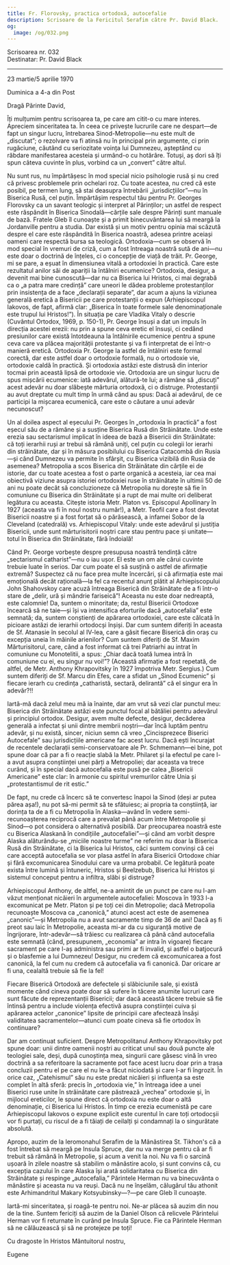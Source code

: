 ```yaml
---
title: Fr. Florovsky, practica ortodoxă, autocefalie
description: Scrisoare de la Fericitul Serafim către Pr. David Black.
og:
  image: /og/032.png
---
```


<div style={{textAlign:'right', fontFamily:'monospace'}}>Scrisoarea nr. 032</div>
<div style={{textAlign:'left', fontFamily:'monospace'}}>Destinatar: Pr. David Black</div>

---

23 martie/5 aprilie 1970

Duminica a 4-a din Post

Dragă Părinte David,

Îți mulțumim pentru scrisoarea ta, pe care am citit-o cu mare interes. Apreciem sinceritatea ta. În ceea ce privește lucrurile care ne despart—de fapt un singur lucru, întrebarea Sinod-Metropolie—nu este mult de „discutat”; o rezolvare va fi atinsă nu în principal prin argumente, ci prin rugăciune, căutând cu seriozitate voința lui Dumnezeu, așteptând cu răbdare manifestarea acesteia și urmând-o cu hotărâre. Totuși, aș dori să îți spun câteva cuvinte în plus, vorbind ca un „convert” către altul.

Nu sunt rus, nu împărtășesc în mod special nicio psihologie rusă și nu cred că privesc problemele prin ochelari roz. Cu toate acestea, nu cred că este posibil, pe termen lung, să stai deasupra întrebării „jurisdicțiilor”—nu în Biserica Rusă, cel puțin. Împărtășim respectul tău pentru Pr. Georges Florovsky ca un savant teologic și interpret al Părinților; un astfel de respect este răspândit în Biserica Sinodală—cărțile sale despre Părinți sunt manuale de bază. Fratele Gleb îl cunoaște și a primit binecuvântarea lui să meargă la Jordanville pentru a studia. Dar există și un motiv pentru opinia mai scăzută despre el care este răspândită în Biserica noastră, adesea printre aceiași oameni care respectă bursa sa teologică. Ortodoxia—cum se observă în mod special în vremuri de criză, cum a fost întreaga noastră sută de ani—nu este doar o doctrină de înțeles, ci o concepție de viață de trăit. Pr. George, mi se pare, a eșuat în dimensiunea vitală a ortodoxiei în practică. Care este rezultatul anilor săi de apariții la întâlniri ecumenice? Ortodoxia, desigur, a devenit mai bine cunoscută—dar nu ca Biserica lui Hristos, ci mai degrabă ca o „a patra mare credință” care uneori le dădea probleme protestanților prin insistența de a face „declarații separate”, dar acum a ajuns la viziunea generală eretică a Bisericii pe care protestanții o expun (Arhiepiscopul Iakovos, de fapt, afirmă clar: „Biserica în toate formele sale denominaționale este trupul lui Hristos!”). În situația pe care Vladika Vitaly o descrie (Cuvântul Ortodox, 1969, p. 150-1), Pr. George însuși a dat un impuls în direcția acestei erezii: nu prin a spune ceva eretic el însuși, ci cedând presiunilor care există întotdeauna la întâlnirile ecumenice pentru a spune ceva care va plăcea majorității protestante și va fi interpretat de ei într-o manieră eretică. Ortodoxia Pr. George la astfel de întâlniri este formal corectă, dar este astfel doar o ortodoxie formală, nu o ortodoxie vie, ortodoxie caldă în practică. Și ortodoxia astăzi este distrusă din interior tocmai prin această lipsă de ortodoxie vie. Ortodoxia are un singur lucru de spus mișcării ecumenice: iată adevărul, alătură-te lui; a rămâne să „discuți” acest adevăr nu doar slăbește mărturia ortodoxă, ci o distruge. Protestanții au avut dreptate cu mult timp în urmă când au spus: Dacă ai adevărul, de ce participi la mișcarea ecumenică, care este o căutare a unui adevăr necunoscut?

Un al doilea aspect al eșecului Pr. Georges în „ortodoxia în practică” a fost eșecul său de a rămâne și a susține Biserica Rusă din Străinătate. Unde este erezia sau sectarismul implicat în ideea de bază a Bisericii din Străinătate: că toți ierarhii ruși ar trebui să rămână uniți, cel puțin cu colegii lor ierarhi din străinătate, dar și în măsura posibilului cu Biserica Catacombă din Rusia—și când Dumnezeu va permite în sfârșit, cu Biserica vizibilă din Rusia de asemenea? Metropolia a scos Biserica din Străinătate din cărțile ei de istorie, dar cu toate acestea a fost o parte organică a acesteia, iar cea mai obiectivă viziune asupra istoriei ortodoxiei ruse în străinătate în ultimii 50 de ani nu poate decât să concluzioneze că Metropolia nu dorește să fie în comuniune cu Biserica din Străinătate și a rupt de mai multe ori deliberat legătura cu aceasta. Citește istoria Metr. Platon vs. Episcopul Apollinary în 1927 (aceasta va fi în noul nostru număr!), a Metr. Teofil care a fost devotat Bisericii noastre și a fost forțat să o părăsească, a infamei Sobor de la Cleveland (catedrală) vs. Arhiepiscopul Vitaly: unde este adevărul și justiția Bisericii, unde sunt mărturisitorii noștri care stau pentru pace și unitate—totul în Biserica din Străinătate, fără îndoială!

Când Pr. George vorbește despre presupusa noastră tendință către „sectarismul catharist”—nu o iau ușor. El este un om ale cărui cuvinte trebuie luate în serios. Dar cum poate el să susțină o astfel de afirmație extremă? Suspectez că nu face prea multe încercări, și că afirmația este mai emoțională decât rațională—la fel ca recentul anunț plătit al Arhiepiscopului John Shahovskoy care acuză întreaga Biserică din Străinătate de a fi într-o stare de „delir, ură și mândrie fariseică”! Aceasta nu este doar nedreaptă, este calomnie! Da, suntem o minoritate; da, restul Bisericii Ortodoxe încearcă să ne taie—și își va intensifica eforturile dacă „autocefalia” este semnată; da, suntem conștienți de apărarea ortodoxiei, care este călcată în picioare astăzi de ierarhii ortodocși înșiși. Dar cum suntem diferiți în aceasta de Sf. Atanasie în secolul al IV-lea, care a găsit fiecare Biserică din oraș cu excepția uneia în mâinile arienilor? Cum suntem diferiți de Sf. Maxim Mărturisitorul, care, când a fost informat că trei Patriarhi au intrat în comuniune cu Monotelitii, a spus: „Chiar dacă toată lumea intră în comuniune cu ei, eu singur nu voi!”? (Această afirmație a fost repetată, de altfel, de Metr. Anthony Khrapovitsky în 1927 împotriva Metr. Sergius.) Cum suntem diferiți de Sf. Marcu din Efes, care a sfidat un „Sinod Ecumenic” și fiecare ierarh cu credința „catharistă, sectară, delirantă” că el singur era în adevăr?!!

Iartă-mă dacă zelul meu mă ia înainte, dar am vrut să vezi clar punctul meu: Biserica din Străinătate astăzi este punctul focal al bătăliei pentru adevărul și principiul ortodox. Desigur, avem multe defecte, desigur, decăderea generală a infectat și unii dintre membrii noștri—dar încă luptăm pentru adevăr, și nu există, sincer, niciun semn că vreo „Cincisprezece Biserici Autocefale” sau jurisdicțiile americane fac acest lucru. Dacă ești încurajat de recentele declarații semi-conservatoare ale Pr. Schmemann—ei bine, pot spune doar că par a fi o reacție slabă la Metr. Philaret și la efectul pe care l-a avut asupra conștiinței unei părți a Metropoliei; dar aceasta va trece curând, și în special dacă autocefalia este pusă pe calea „Bisericii Americane” este clar: în armonie cu spiritul vremurilor către Unia și „protestantismul de rit estic.”

De fapt, nu crede că încerc să te convertesc înapoi la Sinod (deși ar putea părea așa!), nu pot să-mi permit să te sfătuiesc; ai propria ta conștiință, iar dorința ta de a fi cu Metropolia în Alaska—având în vedere semi-recunoașterea reciprocă care a prevalat până acum între Metropolie și Sinod—o pot considera o alternativă posibilă. Dar preocuparea noastră este cu Biserica Alaskană în condițiile „autocefaliei”—și când am vorbit despre Alaska alăturându-se „miciile noastre turme” ne referim nu doar la Biserica Rusă din Străinătate, ci la Biserica lui Hristos, căci suntem convinși că cei care acceptă autocefalia se vor plasa astfel în afara Bisericii Ortodoxe chiar și fără excomunicarea Sinodului care va urma probabil. Ce legătură poate exista între lumină și întuneric, Hristos și Beelzebub, Biserica lui Hristos și sistemul conceput pentru a infiltra, slăbi și distruge?

Arhiepiscopul Anthony, de altfel, ne-a amintit de un punct pe care nu l-am văzut menționat nicăieri în argumentele autocefaliei: Moscova în 1933 l-a excomunicat pe Metr. Platon și pe toți cei din Metropolie; dacă Metropolia recunoaște Moscova ca „canonică,” atunci acest act este de asemenea „canonic”—și Metropolia nu a avut sacramente timp de 36 de ani! Dacă aș fi preot sau laic în Metropolie, aceasta mi-ar da cu siguranță motive de îngrijorare, într-adevăr—să trăiesc cu realizarea că până când autocefalia este semnată (când, presupunem, „economia” ar intra în vigoare) fiecare sacrament pe care l-aș administra sau primi ar fi invalid, și astfel o batjocură și o blasfemie a lui Dumnezeu! Desigur, nu credem că excomunicarea a fost canonică, la fel cum nu credem că autocefalia va fi canonică. Dar oricare ar fi una, cealaltă trebuie să fie la fel!

Fiecare Biserică Ortodoxă are defectele și slăbiciunile sale, și există momente când cineva poate doar să sufere în tăcere anumite lucruri care sunt făcute de reprezentanții Bisericii; dar dacă această tăcere trebuie să fie întinsă pentru a include violența efectivă asupra conștiinței cuiva și apărarea actelor „canonice” lipsite de principii care afectează însăși validitatea sacramentelor—atunci cum poate cineva să fie ortodox în continuare?

Dar am continuat suficient. Despre Metropolitanul Anthony Khrapovitsky pot spune doar: unii dintre oamenii noștri au criticat unul sau două puncte ale teologiei sale, deși, după cunoștința mea, singurii care găsesc vină în vreo doctrină a sa referitoare la sacramente pot face acest lucru doar prin a trasa concluzii pentru el pe care el nu le-a făcut niciodată și care l-ar fi îngrozit. În orice caz, „Catehismul” său nu este predat nicăieri și influența sa este complet în altă sferă: precis în „ortodoxia vie,” în întreaga idee a unei Biserici ruse unite în străinătate care păstrează „vechea” ortodoxie și, în mijlocul ereticilor, le spune direct că ortodoxia nu este doar o altă denominație, ci Biserica lui Hristos. În timp ce erezia ecumenistă pe care Arhiepiscopul Iakovos o expune explicit este curentul în care toți ortodocșii vor fi purtați, cu riscul de a fi tăiați de ceilalți și condamnați la o singurătate absolută.

Apropo, auzim de la Ieromonahul Serafim de la Mănăstirea St. Tikhon's că a fost întrebat să meargă pe Insula Spruce, dar nu va merge pentru că ar fi trebuit să rămână în Metropolie, și acum a venit la noi. Nu va fi o sarcină ușoară în zilele noastre să stabilim o mănăstire acolo, și sunt convins că, cu excepția cazului în care Alaska își arată solidaritatea cu Biserica din Străinătate și respinge „autocefalia,” Părintele Herman nu va binecuvânta o mănăstire și aceasta nu va reuși. Dacă nu ne înșelăm, călugărul tău athonit este Arhimandritul Makary Kotsyubinsky—?—pe care Gleb îl cunoaște.

Iartă-mi sinceritatea, și roagă-te pentru noi. Ne-ar plăcea să auzim din nou de la tine. Suntem fericiți să auzim de la Daniel Olson că relicvele Părintelui Herman vor fi returnate în curând pe Insula Spruce. Fie ca Părintele Herman să ne călăuzească și să ne protejeze pe toți!

Cu dragoste în Hristos Mântuitorul nostru,

Eugene